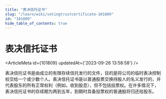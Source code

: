 ```yaml
---
title: "表决信托证书"
slug: "/learn/wiki/votingtrustcertificate-101809"
id: "101809"
hide_table_of_contents: true
---
```



# 表决信托证书

<ArticleMeta id={101809} updatedAt={'2023-09-26 13:58:58'} />
<div className='border-solid border-b border-t-0 my-4 border-[var(--ifm-color-gray-300)]' />

表决信托证书是由成立的有限存续信托发行的文件，目的是将公司的临时表决控制权交给一个或少数个人。表决信托证书是以普通股票交换持股人的名义发行的，并代表股东的所有正常权利（例如，收到股息），但不包括投票权。在许多情况下，表决信托证书的存续期为两到五年，到期时具备投票权的普通股将归还给股东。
